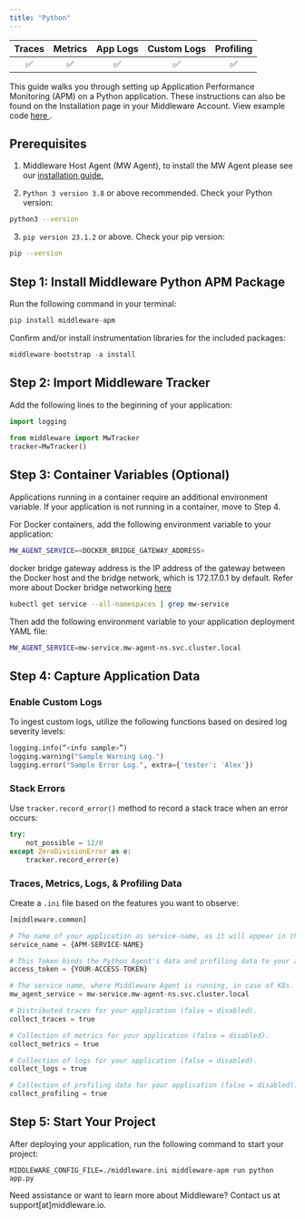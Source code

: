 ```yaml
---
title: "Python"
---
```

<a target="_blank" href="https://pypi.org/project/middleware-apm/">
    <span style={{
        background: "url(https://img.shields.io/pypi/v/middleware-apm) no-repeat",
        width: "125px",
        height: "20px",
        display: "inline-block",
    }}/>
</a>

| Traces | Metrics | App Logs | Custom Logs | Profiling |
| :----: | :-----: | :------: | :---------: | :-------: |
| ✅ | ✅ | ✅ | ✅ | ✅ |

This guide walks you through setting up Application Performance Monitoring (APM) on a Python application. These instructions can also be found on the Installation page in your Middleware Account. View example code <a href="https://github.com/middleware-labs/demo-apm/tree/master/python"> here </a>.


## Prerequisites

1. Middleware Host Agent (MW Agent), to install the MW Agent please see our <a href="https://docs.middleware.io/docs/agent-installation/overview"> installation guide. </a> 

2. `Python 3 version 3.8` or above recommended. Check your Python version:
```bash Shell
python3 --version
```

3. `pip version 23.1.2` or above. Check your pip version:
```bash Shell
pip --version
```

## Step 1: Install Middleware Python APM Package
Run the following command in your terminal:
```python Shell
pip install middleware-apm
```

Confirm and/or install instrumentation libraries for the included packages:
```python Shell
middleware-bootstrap -a install
```

## Step 2: Import Middleware Tracker
Add the following lines to the beginning of your application:

```python Python 3
import logging 
 
from middleware import MwTracker
tracker=MwTracker()
```

## Step 3: Container Variables (Optional)
Applications running in a container require an additional environment variable. If your application is not running in a container, move to Step 4. 

For Docker containers, add the following environment variable to your application:
```bash Shell
MW_AGENT_SERVICE=<DOCKER_BRIDGE_GATEWAY_ADDRESS>
```
<Note> docker bridge gateway address is the IP address of the gateway between the Docker host and the bridge network, which is 172.17.0.1 by default. 
Refer more about Docker bridge networking [here](https://docs.docker.com/network/network-tutorial-standalone/) </Note>

```bash Shell
kubectl get service --all-namespaces | grep mw-service
```

Then add the following environment variable to your application deployment YAML file:
```bash Shell
MW_AGENT_SERVICE=mw-service.mw-agent-ns.svc.cluster.local
```

## Step 4: Capture Application Data

### Enable Custom Logs

To ingest custom logs, utilize the following functions based on desired log severity levels:

```python Python 3
logging.info(“<info sample>”)
logging.warning("Sample Warning Log.") 
logging.error("Sample Error Log.", extra={'tester': 'Alex'})
```

### Stack Errors
Use `tracker.record_error()` method to record a stack trace when an error occurs:

```python Python 3
try:
    not_possible = 12/0
except ZeroDivisionError as e:
    tracker.record_error(e)
```

### Traces, Metrics, Logs, & Profiling Data

Create a `.ini` file based on the features you want to observe:

```python .ini
[middleware.common]

# The name of your application as service-name, as it will appear in the UI to filter out your data.
service_name = {APM-SERVICE-NAME}

# This Token binds the Python Agent's data and profiling data to your account.
access_token = {YOUR-ACCESS-TOKEN}

# The service name, where Middleware Agent is running, in case of K8s.
mw_agent_service = mw-service.mw-agent-ns.svc.cluster.local

# Distributed traces for your application (false = disabled).
collect_traces = true

# Collection of metrics for your application (false = disabled).
collect_metrics = true

# Collection of logs for your application (false = disabled).
collect_logs = true

# Collection of profiling data for your application (false = disabled).
collect_profiling = true
```

## Step 5: Start Your Project
After deploying your application, run the following command to start your project:
```shell Shell
MIDDLEWARE_CONFIG_FILE=./middleware.ini middleware-apm run python app.py
```

<Note> Need assistance or want to learn more about Middleware? Contact us at support[at]middleware.io. </Note>

